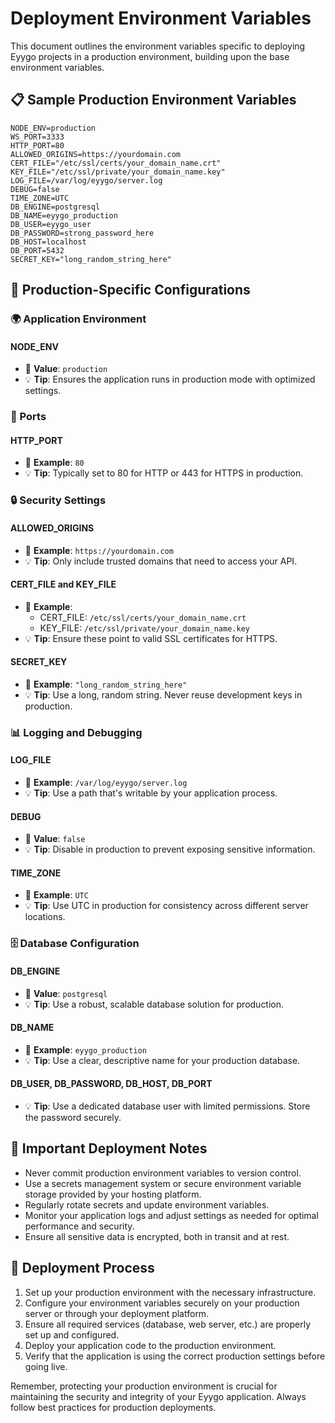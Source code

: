 # Deployment Environment Variables

This document outlines the environment variables specific to deploying Eyygo projects in a production environment, building upon the base environment variables.

## 📋 Sample Production Environment Variables

```dotenv
NODE_ENV=production
WS_PORT=3333
HTTP_PORT=80
ALLOWED_ORIGINS=https://yourdomain.com
CERT_FILE="/etc/ssl/certs/your_domain_name.crt"
KEY_FILE="/etc/ssl/private/your_domain_name.key"
LOG_FILE=/var/log/eyygo/server.log
DEBUG=false
TIME_ZONE=UTC
DB_ENGINE=postgresql
DB_NAME=eyygo_production
DB_USER=eyygo_user
DB_PASSWORD=strong_password_here
DB_HOST=localhost
DB_PORT=5432
SECRET_KEY="long_random_string_here"
```

## 🔧 Production-Specific Configurations

### 🌍 Application Environment

#### NODE_ENV
- 🔢 **Value**: `production`
- 💡 **Tip**: Ensures the application runs in production mode with optimized settings.

### 🚪 Ports

#### HTTP_PORT
- 🎯 **Example**: `80`
- 💡 **Tip**: Typically set to 80 for HTTP or 443 for HTTPS in production.

### 🔒 Security Settings

#### ALLOWED_ORIGINS
- 🎯 **Example**: `https://yourdomain.com`
- 💡 **Tip**: Only include trusted domains that need to access your API.

#### CERT_FILE and KEY_FILE
- 🎯 **Example**: 
  - CERT_FILE: `/etc/ssl/certs/your_domain_name.crt`
  - KEY_FILE: `/etc/ssl/private/your_domain_name.key`
- 💡 **Tip**: Ensure these point to valid SSL certificates for HTTPS.

#### SECRET_KEY
- 🎯 **Example**: `"long_random_string_here"`
- 💡 **Tip**: Use a long, random string. Never reuse development keys in production.

### 📊 Logging and Debugging

#### LOG_FILE
- 🎯 **Example**: `/var/log/eyygo/server.log`
- 💡 **Tip**: Use a path that's writable by your application process.

#### DEBUG
- 🔢 **Value**: `false`
- 💡 **Tip**: Disable in production to prevent exposing sensitive information.

#### TIME_ZONE
- 🎯 **Example**: `UTC`
- 💡 **Tip**: Use UTC in production for consistency across different server locations.

### 🗄️ Database Configuration

#### DB_ENGINE
- 🔢 **Value**: `postgresql`
- 💡 **Tip**: Use a robust, scalable database solution for production.

#### DB_NAME
- 🎯 **Example**: `eyygo_production`
- 💡 **Tip**: Use a clear, descriptive name for your production database.

#### DB_USER, DB_PASSWORD, DB_HOST, DB_PORT
- 💡 **Tip**: Use a dedicated database user with limited permissions. Store the password securely.

## 📌 Important Deployment Notes

- Never commit production environment variables to version control.
- Use a secrets management system or secure environment variable storage provided by your hosting platform.
- Regularly rotate secrets and update environment variables.
- Monitor your application logs and adjust settings as needed for optimal performance and security.
- Ensure all sensitive data is encrypted, both in transit and at rest.

## 🚀 Deployment Process

1. Set up your production environment with the necessary infrastructure.
2. Configure your environment variables securely on your production server or through your deployment platform.
3. Ensure all required services (database, web server, etc.) are properly set up and configured.
4. Deploy your application code to the production environment.
5. Verify that the application is using the correct production settings before going live.

Remember, protecting your production environment is crucial for maintaining the security and integrity of your Eyygo application. Always follow best practices for production deployments.